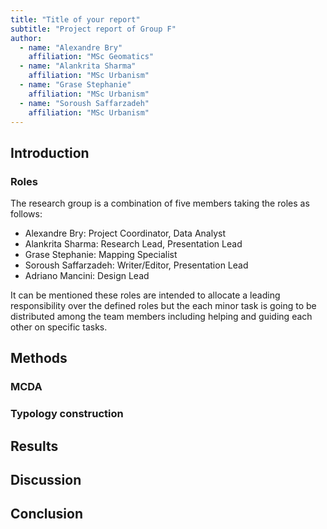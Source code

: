 ```yaml
---
title: "Title of your report"
subtitle: "Project report of Group F"
author:
  - name: "Alexandre Bry"
    affiliation: "MSc Geomatics"
  - name: "Alankrita Sharma"
    affiliation: "MSc Urbanism"
  - name: "Grase Stephanie"
    affiliation: "MSc Urbanism"
  - name: "Soroush Saffarzadeh"
    affiliation: "MSc Urbanism"
---
```


## Introduction

### Roles

The research group is a combination of five members taking the roles as follows:

- Alexandre Bry: Project Coordinator, Data Analyst
- Alankrita Sharma: Research Lead, Presentation Lead
- Grase Stephanie: Mapping Specialist
- Soroush Saffarzadeh: Writer/Editor, Presentation Lead
- Adriano Mancini: Design Lead

It can be mentioned these roles are intended to allocate a leading responsibility 
over the defined roles but the each minor task is going to be distributed among the
team members including helping and guiding each other on specific tasks.

## Methods

### MCDA

### Typology construction

## Results

## Discussion

## Conclusion

